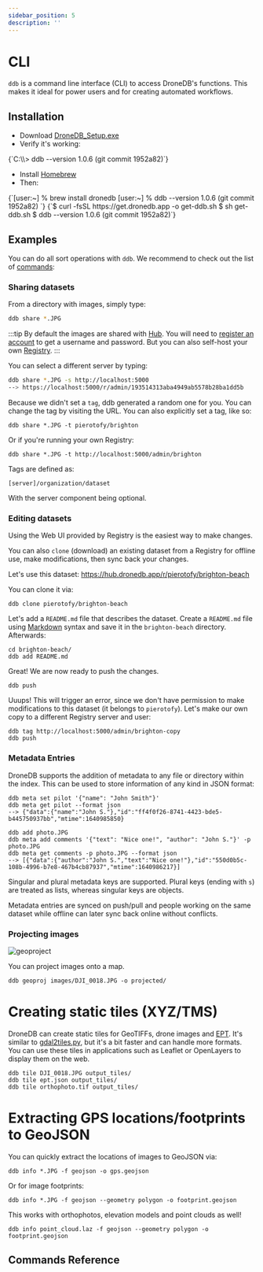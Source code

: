```yaml
---
sidebar_position: 5
description: ''
---
```



# CLI

`ddb` is a command line interface (CLI) to access DroneDB's functions. This makes it ideal for power users and for creating automated workflows.

## Installation


<Tabs>
  <TabItem value="windows" label="Windows" default>
    <ul><li>Download <a href="https://github.com/DroneDB/ddb-desktop/releases/download/v1.1.0/DroneDB_Setup.exe">DroneDB_Setup.exe</a></li>
    <li>Verify it's working:</li>
    </ul>
<CodeBlock language="bash">
{`C:\\> ddb --version
1.0.6 (git commit 1952a82)`}
    </CodeBlock>
  </TabItem>
  <TabItem value="macOS" label="macOS">
    <ul><li>Install <a href="https://brew.sh/">Homebrew</a></li>
    <li>Then:</li>
    </ul>
<CodeBlock language="bash">
{`[user:~] % brew install dronedb
[user:~] % ddb --version
1.0.6 (git commit 1952a82)
`}
    </CodeBlock>
  </TabItem>
  <TabItem value="linux" label="Linux">
    <CodeBlock language="bash">
{`$ curl -fsSL https://get.dronedb.app -o get-ddb.sh
$ sh get-ddb.sh
$ ddb --version
1.0.6 (git commit 1952a82)`}
    </CodeBlock>
  </TabItem>
</Tabs>

## Examples

You can do all sort operations with `ddb`. We recommend to check out
the list of [commands](#commands-reference):

### Sharing datasets

From a directory with images, simply type:

```bash
ddb share *.JPG
```

:::tip
By default the images are shared with [Hub](https://hub.dronedb.app). You will need to
[register an account](https://dronedb.app) to get a username and
password. But you can also self-host your own
[Registry](./registry).
:::

You can select a different server by typing:

```bash
ddb share *.JPG -s http://localhost:5000
--> https://localhost:5000/r/admin/193514313aba4949ab5578b28ba1dd5b
```

Because we didn't set a `tag`, ddb generated a random one for you.
You can change the tag by visiting the URL. You can also explicitly set
a tag, like so:

    ddb share *.JPG -t pierotofy/brighton

Or if you're running your own Registry:

    ddb share *.JPG -t http://localhost:5000/admin/brighton

Tags are defined as:

`[server]/organization/dataset`

With the server component being optional.

### Editing datasets

Using the Web UI provided by Registry is the easiest way to make
changes.

You can also `clone` (download) an existing dataset from a
Registry for offline use, make modifications, then sync back your
changes.

Let's use this dataset:
<https://hub.dronedb.app/r/pierotofy/brighton-beach>

You can clone it via:

    ddb clone pierotofy/brighton-beach

Let's add a `README.md` file that describes the dataset. Create a
`README.md` file using
[Markdown](https://www.markdownguide.org/cheat-sheet/) syntax and save
it in the `brighton-beach` directory. Afterwards:

    cd brighton-beach/
    ddb add README.md

Great! We are now ready to push the changes.

    ddb push

Uuups! This will trigger an error, since we don't have permission to
make modifications to this dataset (it belongs to `pierotofy`). Let's
make our own copy to a different Registry server and user:

    ddb tag http://localhost:5000/admin/brighton-copy
    ddb push

### Metadata Entries

DroneDB supports the addition of metadata to any file or directory
within the index. This can be used to store information of any kind in
JSON format:

    ddb meta set pilot '{"name": "John Smith"}'
    ddb meta get pilot --format json
    --> {"data":{"name":"John S."},"id":"ff4f0f26-8741-4423-bde5-b445750937bb","mtime":1640985850}

    ddb add photo.JPG
    ddb meta add comments '{"text": "Nice one!", "author": "John S."}' -p photo.JPG
    ddb meta get comments -p photo.JPG --format json
    --> [{"data":{"author":"John S.","text":"Nice one!"},"id":"550d0b5c-108b-4996-b7e8-467b4cb87937","mtime":1640986217}]

Singular and plural metadata keys are supported. Plural keys (ending
with `s`) are treated as lists, whereas singular keys are objects.

Metadata entries are synced on push/pull and people working on the same
dataset while offline can later sync back online without conflicts.

### Projecting images

![geoproject](https://user-images.githubusercontent.com/1951843/176517923-d391fc9b-24cb-4604-a134-51be9155c806.png)

You can project images onto a map.

    ddb geoproj images/DJI_0018.JPG -o projected/

# Creating static tiles (XYZ/TMS)

DroneDB can create static tiles for GeoTIFFs, drone images and [EPT](https://entwine.io). It's similar to
[gdal2tiles.py](https://gdal.org/programs/gdal2tiles.html), but
it's a bit faster and can handle more formats. You can use
these tiles in applications such as Leaflet or OpenLayers to display
them on the web.

    ddb tile DJI_0018.JPG output_tiles/
    ddb tile ept.json output_tiles/
    ddb tile orthophoto.tif output_tiles/
    

# Extracting GPS locations/footprints to GeoJSON

You can quickly extract the locations of images to GeoJSON via:

    ddb info *.JPG -f geojson -o gps.geojson

Or for image footprints:

    ddb info *.JPG -f geojson --geometry polygon -o footprint.geojson

This works with orthophotos, elevation models and point clouds as well!

    ddb info point_cloud.laz -f geojson --geometry polygon -o footprint.geojson


## Commands Reference

<CLIAutogen />